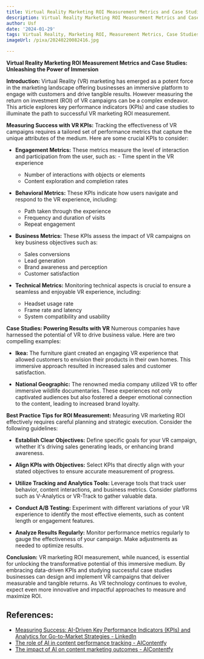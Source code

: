 ```yaml
---
title: Virtual Reality Marketing ROI Measurement Metrics and Case Studies
description: Virtual Reality Marketing ROI Measurement Metrics and Case Studies
author: Usf
date: '2024-01-29'
tags: Virtual Reality, Marketing ROI, Measurement Metrics, Case Studies
imageUrl: /pixa/20240220082416.jpg

---
```

**Virtual Reality Marketing ROI Measurement Metrics and Case Studies: Unleashing the Power of Immersion**

**Introduction:**
Virtual Reality (VR) marketing has  emerged as  a potent force in the marketing landscape offering businesses an immersive platform to engage with customers and drive tangible  results. However measuring the return on investment (ROI) of VR campaigns can be a complex endeavor. This article explores key performance indicators (KPIs) and case studies to illuminate the path to successful VR marketing  ROI measurement.

**Measuring Success with VR KPIs:**
Tracking the effectiveness of  VR campaigns requires a tailored set of performance metrics that capture the unique attributes of the medium. Here are some crucial KPIs to  consider:

- **Engagement Metrics:** These metrics measure the level of interaction and  participation from  the user, such as:
      - Time spent in the VR experience
    -  Number of interactions with objects or elements
    - Content exploration and completion rates

- **Behavioral Metrics:** These KPIs indicate how users navigate and respond to the  VR experience, including:
     - Path taken through the experience
     - Frequency and duration of visits
    - Repeat engagement

- **Business Metrics:** These KPIs  assess the impact of VR  campaigns on key business  objectives such as:
     - Sales conversions
    - Lead generation
    - Brand awareness and perception
    -  Customer satisfaction

- **Technical Metrics:** Monitoring  technical aspects is crucial to ensure a  seamless and enjoyable VR  experience, including:
    - Headset  usage rate
    - Frame rate and latency
    - System compatibility and usability

**Case Studies: Powering Results with  VR**
Numerous companies have harnessed  the  potential  of VR to drive business value. Here are two  compelling examples:

- **Ikea:** The furniture  giant created an engaging VR  experience that allowed customers to envision their products in their  own homes. This immersive  approach resulted in  increased sales and customer satisfaction.

-  **National Geographic:** The  renowned  media company utilized VR to offer immersive wildlife documentaries. These experiences not only  captivated audiences but also fostered a deeper emotional connection to the content, leading to increased brand loyalty.

**Best Practice Tips for ROI Measurement:**
Measuring VR marketing ROI  effectively requires careful planning  and strategic execution. Consider the following guidelines:

- **Establish Clear Objectives:** Define specific goals for your VR campaign, whether it's driving sales  generating leads,  or enhancing brand awareness.

- **Align KPIs with Objectives:** Select KPIs that directly align with your  stated objectives to ensure accurate measurement of  progress.

- **Utilize  Tracking and Analytics Tools:** Leverage tools that track  user behavior, content  interactions, and business metrics. Consider platforms  such as V-Analytics or VR-Track to gather valuable data.

- **Conduct A/B Testing:** Experiment with different variations of your VR experience to identify the most effective elements, such as  content length or engagement features.

- **Analyze Results Regularly:** Monitor performance metrics regularly to gauge the effectiveness of your campaign. Make adjustments as needed to optimize results.

**Conclusion:**
VR marketing ROI  measurement, while nuanced, is essential for  unlocking the transformative  potential of this immersive medium. By embracing data-driven KPIs and studying  successful case studies businesses can design and implement VR campaigns that deliver measurable and tangible  returns. As VR technology continues to evolve,  expect even more innovative and impactful approaches to measure and maximize ROI.

## References:
- [Measuring Success: AI-Driven Key Performance Indicators (KPIs) and Analytics for Go-to-Market Strategies - LinkedIn](https://www.linkedin.com/pulse/measuring-success-ai-driven-key-performance-kpis-slevin-ma-msc--qjv4e)
- [The role of AI in content performance tracking - AIContentfy](https://aicontentfy.com/en/blog/role-of-ai-in-content-performance-tracking)
- [The impact of AI on content marketing outcomes - AIContentfy](https://aicontentfy.com/en/blog/impact-of-ai-on-content-marketing-outcomes)
